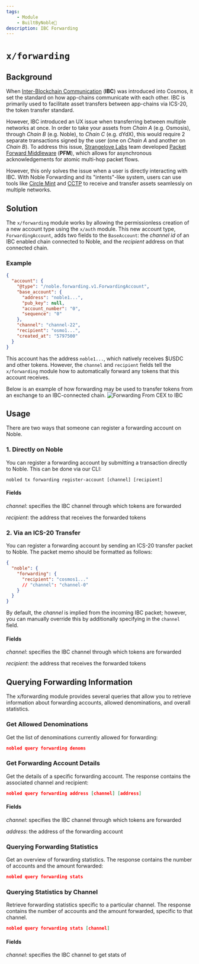 ```yaml
---
tags: 
    - Module
    - BuiltByNoble💪
description: IBC Forwarding
---
```



# `x/forwarding`

<GitHubButton repoUrl="https://github.com/noble-assets/forwarding"/>

## Background

When [Inter-Blockchain Communication][ibc] (**IBC**) was introduced into Cosmos, it set the standard on how app-chains communicate with each other. IBC is primarily used to facilitate asset transfers between app-chains via ICS-20, the token transfer standard.

However, IBC introduced an UX issue when transferring between multiple networks at once. In order to take your assets from *Chain A* (e.g. Osmosis), through *Chain B* (e.g. Noble), to *Chain C* (e.g. dYdX), this would require 2 separate transactions signed by the user (one on *Chain A* and another on *Chain B*). To address this issue, [Strangelove Labs][strangelove] team developed [Packet Forward Middleware][pfm] (**PFM**), which allows for asynchronous acknowledgements for atomic multi-hop packet flows.

However, this only solves the issue when a user is directly interacting with IBC. With Noble Forwarding and its "intents"-like system, users can use tools like [Circle Mint][mint] and [CCTP][cctp] to receive and transfer assets seamlessly on multiple networks.

## Solution

The `x/forwarding` module works by allowing the permissionless creation of a new account type using the `x/auth` module. This new account type, `ForwardingAccount`, adds two fields to the `BaseAccount`: the *channel id* of an IBC enabled chain connected to Noble, and the *recipient* address on that connected chain.

### Example

```json
{
  "account": {
    "@type": "/noble.forwarding.v1.ForwardingAccount",
    "base_account": {
      "address": "noble1...",
      "pub_key": null,
      "account_number": "0",
      "sequence": "0"
    },
    "channel": "channel-22",
    "recipient": "osmo1...",
    "created_at": "5797500"
  }
}
```

This account has the address `noble1...`, which natively receives $USDC and other tokens. However, the `channel` and `recipient` fields tell the `x/forwarding` module how to automatically forward any tokens that this account receives.

Below is an example of how forwarding may be used to transfer tokens from an exchange to an IBC-connected chain.
![Forwarding From CEX to IBC](./images/forwarding_swimlane_cex_to_ibc_v1_1.jpg)

## Usage

There are two ways that someone can register a forwarding account on Noble.

### 1. Directly on Noble

You can register a forwarding account by submitting a transaction directly to Noble. This can be done via our CLI:

```shell
nobled tx forwarding register-account [channel] [recipient]
```

#### Fields

*channel*: specifies the IBC channel through which tokens are forwarded

*recipient*: the address that receives the forwarded tokens

### 2. Via an ICS-20 Transfer

You can register a forwarding account by sending an ICS-20 transfer packet to Noble. The packet memo should be formatted as follows:

```json
{
  "noble": {
    "forwarding": {
      "recipient": "cosmos1..."
      // "channel": "channel-0"
    }
  }
}
```

By default, the *channel* is implied from the incoming IBC packet; however, you can manually override this by additionally specifying in the `channel` field.

#### Fields

*channel*: specifies the IBC channel through which tokens are forwarded

*recipient*: the address that receives the forwarded tokens

## Querying Forwarding Information

The x/forwarding module provides several queries that allow you to retrieve information about forwarding accounts, allowed denominations, and overall statistics.

### Get Allowed Denominations

Get the list of denominations currently allowed for forwarding:

```json
nobled query forwarding denoms
```

### Get Forwarding Account Details

Get the details of a specific forwarding account. The response contains the associated channel and recipient:

```json
nobled query forwarding address [channel] [address]
```

#### Fields

*channel*: specifies the IBC channel through which tokens are forwarded

*address*: the address of the forwarding account

### Querying Forwarding Statistics

Get an overview of forwarding statistics. The response contains the number of accounts and the amount forwarded:

```json
nobled query forwarding stats
```

### Querying Statistics by Channel

Retrieve forwarding statistics specific to a particular channel. The response contains the number of accounts and the amount forwarded, specific to that channel.

```json
nobled query forwarding stats [channel]
```

#### Fields

*channel*: specifies the IBC channel to get stats of

[cctp]: https://www.circle.com/en/cross-chain-transfer-protocol
[ibc]: https://www.ibcprotocol.dev/
[mint]: https://www.circle.com/en/circle-mint
[pfm]: https://github.com/cosmos/ibc-apps/tree/main/middleware/packet-forward-middleware
[strangelove]: https://strange.love/
